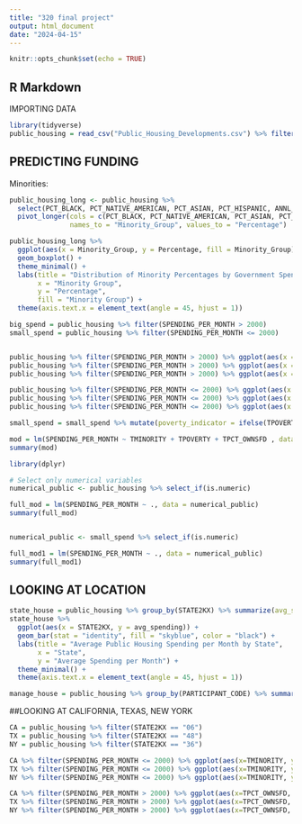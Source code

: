 ```yaml
---
title: "320 final project"
output: html_document
date: "2024-04-15"
---
```


```r
knitr::opts_chunk$set(echo = TRUE)
```

## R Markdown

IMPORTING DATA

```r
library(tidyverse)
public_housing = read_csv("Public_Housing_Developments.csv") %>% filter(PCT_MINORITY >= 0)
```

## PREDICTING FUNDING

Minorities:

```r
public_housing_long <- public_housing %>%
  select(PCT_BLACK, PCT_NATIVE_AMERICAN, PCT_ASIAN, PCT_HISPANIC, ANNL_EXPNS_AMNT) %>%
  pivot_longer(cols = c(PCT_BLACK, PCT_NATIVE_AMERICAN, PCT_ASIAN, PCT_HISPANIC),
               names_to = "Minority_Group", values_to = "Percentage") 

public_housing_long %>%
  ggplot(aes(x = Minority_Group, y = Percentage, fill = Minority_Group)) +
  geom_boxplot() +
  theme_minimal() +
  labs(title = "Distribution of Minority Percentages by Government Spending",
       x = "Minority Group",
       y = "Percentage",
       fill = "Minority Group") +
  theme(axis.text.x = element_text(angle = 45, hjust = 1))
```


```r
big_spend = public_housing %>% filter(SPENDING_PER_MONTH > 2000) 
small_spend = public_housing %>% filter(SPENDING_PER_MONTH <= 2000)


public_housing %>% filter(SPENDING_PER_MONTH > 2000) %>% ggplot(aes(x = TMINORITY, y = SPENDING_PER_MONTH)) + geom_point() + geom_smooth()
public_housing %>% filter(SPENDING_PER_MONTH > 2000) %>% ggplot(aes(x = TPOVERTY, y = SPENDING_PER_MONTH)) + geom_point() + geom_smooth()
public_housing %>% filter(SPENDING_PER_MONTH > 2000) %>% ggplot(aes(x = TPCT_OWNSFD, y = SPENDING_PER_MONTH)) + geom_point() + geom_smooth()

public_housing %>% filter(SPENDING_PER_MONTH <= 2000) %>% ggplot(aes(x = TMINORITY, y = SPENDING_PER_MONTH)) + geom_point() + geom_smooth()
public_housing %>% filter(SPENDING_PER_MONTH <= 2000) %>% ggplot(aes(x = TPOVERTY, y = SPENDING_PER_MONTH)) + geom_point() + geom_smooth()
public_housing %>% filter(SPENDING_PER_MONTH <= 2000) %>% ggplot(aes(x = TPCT_OWNSFD, y = SPENDING_PER_MONTH)) + geom_point() + geom_smooth()

small_spend = small_spend %>% mutate(poverty_indicator = ifelse(TPOVERTY <= 50, 0, 1))

mod = lm(SPENDING_PER_MONTH ~ TMINORITY + TPOVERTY + TPCT_OWNSFD , data = small_spend)
summary(mod)

library(dplyr)

# Select only numerical variables
numerical_public <- public_housing %>% select_if(is.numeric)

full_mod = lm(SPENDING_PER_MONTH ~ ., data = numerical_public)
summary(full_mod)


numerical_public <- small_spend %>% select_if(is.numeric)

full_mod1 = lm(SPENDING_PER_MONTH ~ ., data = numerical_public)
summary(full_mod1)
```

## LOOKING AT LOCATION

```r
state_house = public_housing %>% group_by(STATE2KX) %>% summarize(avg_spending = mean(SPENDING_PER_MONTH), avg_rent = mean(RENT_PER_MONTH))
state_house %>%
  ggplot(aes(x = STATE2KX, y = avg_spending)) +
  geom_bar(stat = "identity", fill = "skyblue", color = "black") +
  labs(title = "Average Public Housing Spending per Month by State",
       x = "State",
       y = "Average Spending per Month") +
  theme_minimal() +
  theme(axis.text.x = element_text(angle = 45, hjust = 1))

manage_house = public_housing %>% group_by(PARTICIPANT_CODE) %>% summarize(avg_spending = mean(SPENDING_PER_MONTH), avg_rent = mean(RENT_PER_MONTH))
```
##LOOKING AT CALIFORNIA, TEXAS, NEW YORK

```r
CA = public_housing %>% filter(STATE2KX == "06")
TX = public_housing %>% filter(STATE2KX == "48")
NY = public_housing %>% filter(STATE2KX == "36")

CA %>% filter(SPENDING_PER_MONTH <= 2000) %>% ggplot(aes(x=TMINORITY, y=SPENDING_PER_MONTH)) + geom_point() + geom_smooth()
TX %>% filter(SPENDING_PER_MONTH <= 2000) %>% ggplot(aes(x=TMINORITY, y=SPENDING_PER_MONTH)) + geom_point() + geom_smooth()
NY %>% filter(SPENDING_PER_MONTH <= 2000) %>% ggplot(aes(x=TMINORITY, y=SPENDING_PER_MONTH)) + geom_point() + geom_smooth()

CA %>% filter(SPENDING_PER_MONTH > 2000) %>% ggplot(aes(x=TPCT_OWNSFD, y=SPENDING_PER_MONTH)) + geom_point() + geom_smooth()
TX %>% filter(SPENDING_PER_MONTH > 2000) %>% ggplot(aes(x=TPCT_OWNSFD, y=SPENDING_PER_MONTH)) + geom_point() + geom_smooth()
NY %>% filter(SPENDING_PER_MONTH > 2000) %>% ggplot(aes(x=TPCT_OWNSFD, y=SPENDING_PER_MONTH)) + geom_point() + geom_smooth()


```

